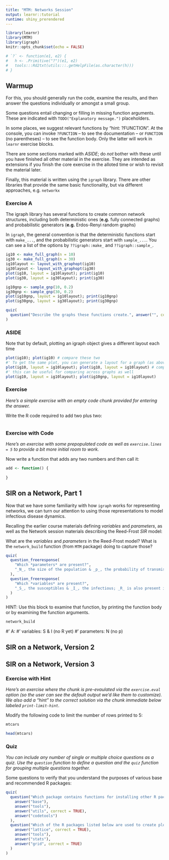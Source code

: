 ```yaml
---
title: "MTM: Networks Session"
output: learnr::tutorial
runtime: shiny_prerendered
---
```


```r
library(learnr)
library(MTM)
library(igraph)
knitr::opts_chunk$set(echo = FALSE)

# `?` <- function(e1, e2) {
#   h <- .Primitive("?")(e1, e2)
#   tools:::Rd2txt(utils:::.getHelpFile(as.character(h)))
# }
```

## Warmup

For this, you should generally run the code, examine the results, and then answer the questions individually or amongst a small group.

Some questions entail changing or filling in missing function arguments. These are indicated with `TODO("Explanatory message.")` placeholders.

In some places, we suggest relevant functions by "hint: ?FUNCTION". At the console, you can invoke `?FUNCTION` -- to see the documentation -- or `FUNCTION` (no parentheses) -- to see the function body. Only the latter will work in `learnr` exercise blocks.

There are some sections marked with *ASIDE*; do _not_ bother with these until you have finished all other material in the exercise. They are intended as extensions if you finish the core exercise in the alloted time or wish to revisit the material later.

Finally, this material is written using the `igraph` library. There are other libraries that provide the same basic functionality, but via different approaches, e.g. `networkx`

### Exercise A

The igraph library has several functions to create common network structures, including both deterministic ones (**e.g.** fully connected graphs) and probabilistic generators (**e.g.** Erdos-Renyi random graphs)

In `igraph`, the general convention is that the deterministic functions start with `make_...`, and the probabilistic generators start with `sample_...`. You can see a list of the options by `??igraph::make_` and `??igraph::sample_`.


```r
ig10 <- make_full_graph(n = 10)
ig30 <- make_full_graph(n = 30)
ig10layout <- layout_with_graphopt(ig10)
ig30layout <- layout_with_graphopt(ig30)
plot(ig10, layout = ig10layout); print(ig10)
plot(ig30, layout = ig30layout); print(ig30)

ig10gnp <- sample_gnp(10, 0.2)
ig30gnp <- sample_gnp(30, 0.2)
plot(ig10gnp, layout = ig10layout); print(ig10gnp)
plot(ig30gnp, layout = ig30layout); print(ig30gnp)
```

```r
quiz(
  question("Describe the graphs these functions create.", answer("", correct = TRUE), type = "learnr_text")
)
```

### ASIDE

Note that by default, plotting an igraph object gives a different layout each time

```r
plot(ig10); plot(ig10) # compare these two
#' To get the same plot, you can generate a layout for a graph (as above)
plot(ig10, layout = ig10layout); plot(ig10, layout = ig10layout) # compare these two 
#' this can be useful for comparing across graphs as well
plot(ig10, layout = ig10layout); plot(ig10gnp, layout = ig10layout)

```

### Exercise 

*Here's a simple exercise with an empty code chunk provided for entering the answer.*

Write the R code required to add two plus two:

```r

```

### Exercise with Code

*Here's an exercise with some prepopulated code as well as `exercise.lines = 5` to provide a bit more initial room to work.*

Now write a function that adds any two numbers and then call it:

```r
add <- function() {
  
}
```

## SIR on a Network, Part 1

Now that we have some familiarity with how `igraph` works for representing networks, we can turn our attention to using those representations to model infectious disease dynamics.

Recalling the earlier course materials defining _variables_ and _parameters_, as well as the Network session materials describing the Reed-Frost *SIR* model:

What are the _variables_ and _parameters_ in the Reed-Frost model? What is the `network_build` function (from `MTM` package) doing to capture those?

```r
quiz(
  question_freeresponse(
    "Which *parameters* are present?",
    "_N_, the size of the population & _p_, the probability of transmission from infectious individuals during a time step."
  ),
  question_freeresponse(
    "Which *variables* are present?",
    "_S_, the susceptibles & _I_, the infectious; _R_ is also present in a definition sense, though no individuals in the population are in _R_ initially."
  )
)
```

HINT: Use this block to examine that function, by printing the function body or by examining the function arguments.

```r
network_build
```


#' A:
#' variables: S & I (no R yet)
#' parameters: N (no p)


## SIR on a Network, Version 2

## SIR on a Network, Version 3

### Exercise with Hint

*Here's an exercise where the chunk is pre-evaulated via the `exercise.eval` option (so the user can see the default output we'd like them to customize). We also add a "hint" to the correct solution via the chunk immediate below labeled `print-limit-hint`.*

Modify the following code to limit the number of rows printed to 5:

```r
mtcars
```

```r
head(mtcars)
```

### Quiz

*You can include any number of single or multiple choice questions as a quiz. Use the `question` function to define a question and the `quiz` function for grouping multiple questions together.*

Some questions to verify that you understand the purposes of various base and recommended R packages:

```r
quiz(
  question("Which package contains functions for installing other R packages?",
    answer("base"),
    answer("tools"),
    answer("utils", correct = TRUE),
    answer("codetools")
  ),
  question("Which of the R packages listed below are used to create plots?",
    answer("lattice", correct = TRUE),
    answer("tools"),
    answer("stats"),
    answer("grid", correct = TRUE)
  )
)
```

